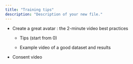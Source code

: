 ```yaml
---
title: "Training tips"
description: "Description of your new file."
---
```


* Create a great avatar : the 2-minute video best practices

  * Tips (start from 0)

  * Example video of a good dataset and results

* Consent video